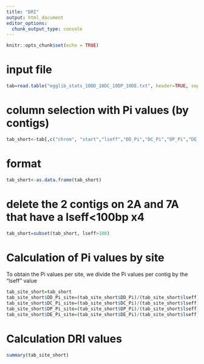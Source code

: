 ```yaml
---
title: "DRI"
output: html_document
editor_options: 
  chunk_output_type: console
---
```


```r
knitr::opts_chunk$set(echo = TRUE)
```

# input file
```r
tab=read.table("egglib_stats_10DD_10DC_10DP_10DE.txt", header=TRUE, sep="\t", na.strings = "None")
```

# column selection with Pi values (by contigs)
```r
tab_short<-tab[,c("chrom", "start","lseff","DD_Pi","DC_Pi","DP_Pi","DE_Pi")]
```

# format
```r
tab_short<-as.data.frame(tab_short)
```

# delete the 2 contigs on 2A and 7A that have a lseff<100bp x4
```r
tab_short=subset(tab_short, lseff>100)
```

# Calculation of Pi values by site
To obtain the Pi values per site, we divide the Pi values per contig by the "lseff" value
```r
tab_site_short=tab_short
tab_site_short$DD_Pi_site=(tab_site_short$DD_Pi)/(tab_site_short$lseff)
tab_site_short$DC_Pi_site=(tab_site_short$DC_Pi)/(tab_site_short$lseff)
tab_site_short$DP_Pi_site=(tab_site_short$DP_Pi)/(tab_site_short$lseff)
tab_site_short$DE_Pi_site=(tab_site_short$DE_Pi)/(tab_site_short$lseff)

```

# Calculation DRI values
```r
summary(tab_site_short)
```


